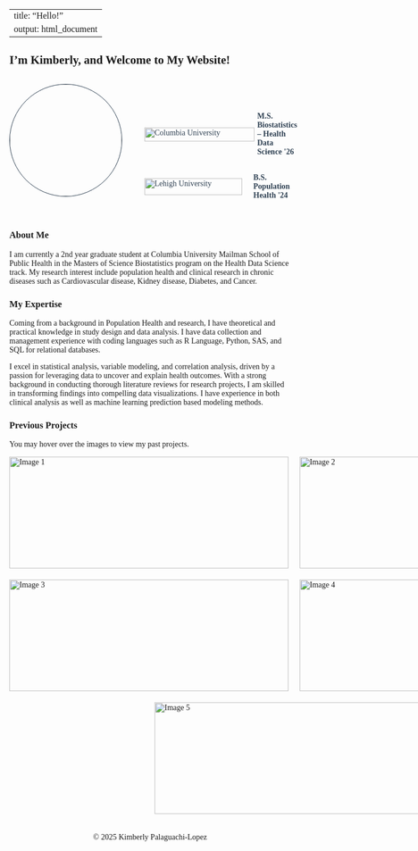 
---
title: "Hello!"
output: html_document
---

<style>
body {
    font-family: 'Georgia', serif;
}

h1, h2, h3 {
    font-family: 'Georgia', serif;
}
</style> 





## I'm Kimberly, and Welcome to My Website!



```{=html}
<div style="display: flex; align-items: flex-start; gap: 30px; margin-top: 30px;">

  <img src="images/IMG_5708.jpeg" style="width:200px; height:200px; border-radius:50%; object-fit:cover; border: 1px solid #2C3E50;">

  
  <div class="education-details" style="font-family: Georgia, serif; padding-top: 50px;">

   
    <div class="edu-item" style="display: flex; align-items: center; margin-bottom: 30px; color: #2C3E50;">
      <i class="fa-solid fa-graduation-cap fa-lg" style="margin-right: 10px;"></i>
      <img src="images/CU_logo.png" alt="Columbia University" style="width: 197px; height: 25px; margin-right: 5px;">
      <div>
        <strong>M.S. Biostatistics – Health Data Science '26</strong><br>
      </div>
    </div>

    <div class="edu-item" style="display: flex; align-items: center; margin-bottom: 30px; color: #2C3E50;">
      <i class="fa-solid fa-graduation-cap fa-lg" style="margin-right: 10px;"></i>
      <img src="images/lehigh_logo.png" alt="Lehigh University" style="width: 175px; height: 30px; margin-right: 20px;">
      <div>
        <strong>  B.S. Population Health '24</strong><br>
      </div>
    </div>

  </div>
</div>

```
### About Me

I am currently a 2nd year graduate student at Columbia University Mailman School of Public Health in the Masters of Science Biostatistics program on the Health Data Science track. My research interest include population health and clinical research in chronic diseases such as Cardiovascular disease, Kidney disease, Diabetes, and Cancer. 

### My Expertise

Coming from a background in Population Health and research, I have theoretical and practical knowledge in study design and data analysis. I have data collection and management experience with coding languages such as R Language, Python, SAS, and SQL for relational databases. 

I excel in statistical analysis, variable modeling, and correlation analysis, driven by a passion for leveraging data to uncover and explain health outcomes. With a strong background in conducting thorough literature reviews for research projects, I am skilled in transforming findings into compelling data visualizations. I have experience in both clinical analysis as well as machine learning prediction based modeling methods. 

### Previous Projects 

You may hover over the images to view my past projects. 
```{=html}
<style>

#image-grid .grid-container {
  display: grid;
  grid-template-columns: repeat(2, 1fr);  
  gap: 20px;  
  justify-items: center;
  align-items: center;}

#image-grid .container {
  position: relative;
  width: 500px;  
  height: 200px; }

#image-grid .image {
  display: block;
  width: 100%;
  height: 100%;
  object-fit: cover;  
  transition: filter 0.5s ease;  }
  
#image-grid .container:hover .image {
  filter: blur(1px);  
}

#image-grid .overlay {
  position: absolute;
  top: 0;
  bottom: 0;
  left: 0;
  right: 0;
  opacity: 0;  
  transition: 0.5s ease; /* opacity */}


#image-grid .container:hover .overlay {
  opacity: 1;  /*  overlay when hovering */}

#image-grid .text {
  color: white;
  font-size: 20px;
  position: absolute;
  top: 50%;
  left: 50%;
  transform: translate(-50%, -50%);
  text-align: center;
}

#image-grid .text a {
  color: white; 
  text-decoration: none; 
}

#image-grid .text a:hover {
  text-decoration: underline; 
}
#image-grid .center-span {
  grid-column: span 2;
  justify-self: center;
}

</style>



<div id="image-grid">
  <div class="grid-container">
    <div class="container">
      <img src="images/flu_img.png" alt="Image 1" class="image">
      <div class="overlay">
        <div class="text"><a href=" vaccine.html">Predicting Flu Severity </a></div>
      </div>
    </div>
    <div class="container">
      <img src="images/SAS_final_project_tables/Alzheimers.png" alt="Image 2" class="image">
      <div class="overlay">
        <div class="text"><a href="SAS_project.html"> Sex and Genetic Risk Factors of Cognitive Decline </a></div>
      </div>
    </div>
    <div class="container">
      <img src="images/photo1.jpg" alt="Image 3" class="image">
      <div class="overlay">
        <div class="text"><a href=" projects.html"> Breast Cancer Survival Modeling</a></div>
      </div>
    </div>
    <div class="container">
      <img src="images/asthma.png " alt="Image 4" class="image">
      <div class="overlay">
        <div class="text"><a href="asthma_project.html">Asthma Prevalance and Temperature
 </a></div>
      </div>
    </div>
    <div class="container center-span">
      <img src="images/Influenza/img.png" alt="Image 5" class="image">
      <div class="overlay">
        <div class="text"><a href=" influenza.html"> Influenza Agent Based Modeling </a></div>
      </div>
    </div>
  </div>
</div>

```



```{=html}
<head>
    <meta charset="UTF-8">
    <meta name="viewport" content="width=device-width, initial-scale=1.0">
    <title>My Portfolio</title>
    <link rel="stylesheet" href="https://cdnjs.cloudflare.com/ajax/libs/font-awesome/6.0.0-beta3/css/all.min.css">
    <style>
        footer {
            text-align: center;
            padding: 20px;
            background-color: transparent;
        }
    </style>
</head>
<body>

<footer>
    <p>© 2025 Kimberly Palaguachi-Lopez</p>
</footer>

</body>
</html>

```





